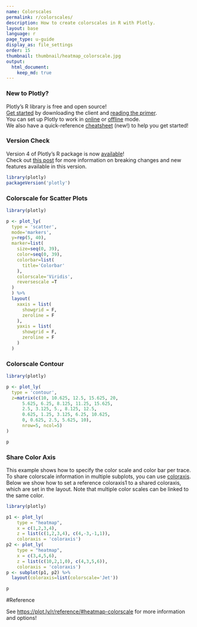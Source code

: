```yaml
---
name: Colorscales
permalink: r/colorscales/
description: How to create colorscales in R with Plotly.
layout: base
language: r
page_type: u-guide
display_as: file_settings
order: 15
thumbnail: thumbnail/heatmap_colorscale.jpg
output:
  html_document:
    keep_md: true
---
```

### New to Plotly?

Plotly's R library is free and open source!<br>
[Get started](https://plot.ly/r/getting-started/) by downloading the client and [reading the primer](https://plot.ly/r/getting-started/).<br>
You can set up Plotly to work in [online](https://plot.ly/r/getting-started/#hosting-graphs-in-your-online-plotly-account) or [offline](https://plot.ly/r/offline/) mode.<br>
We also have a quick-reference [cheatsheet](https://images.plot.ly/plotly-documentation/images/r_cheat_sheet.pdf) (new!) to help you get started!

### Version Check

Version 4 of Plotly's R package is now [available](https://plot.ly/r/getting-started/#installation)!<br>
Check out [this post](http://moderndata.plot.ly/upgrading-to-plotly-4-0-and-above/) for more information on breaking changes and new features available in this version.

```r
library(plotly)
packageVersion('plotly')
```

### Colorscale for Scatter Plots

```r
library(plotly)

p <- plot_ly(
  type = 'scatter',
  mode='markers',
  y=rep(5, 40),
  marker=list(
    size=seq(0, 39),
    color=seq(0, 39),
    colorbar=list(
      title='Colorbar'
    ),
    colorscale='Viridis',
    reversescale =T
  )
  ) %>%
  layout(
    xaxis = list(
      showgrid = F,
      zeroline = F
    ),
    yaxis = list(
      showgrid = F,
      zeroline = F
    )
  )
```

### Colorscale Contour

```r
library(plotly)

p <- plot_ly(
  type = 'contour',
  z=matrix(c(10, 10.625, 12.5, 15.625, 20,
      5.625, 6.25, 8.125, 11.25, 15.625,
      2.5, 3.125, 5., 8.125, 12.5,
      0.625, 1.25, 3.125, 6.25, 10.625,
      0, 0.625, 2.5, 5.625, 10),
      nrow=5, ncol=5)
)

p
```

### Share Color Axis

This example shows how to specify the color scale and color bar per trace. To share colorscale information in multiple subplots, you can use [coloraxis](https://plot.ly/r/reference/#scatter-marker-line-coloraxis).
Below we show how to set a reference coloraxis1 to a shared coloraxis, which are set in the layout. Note that multiple color scales can be linked to the same color.

```r

library(plotly)

p1 <- plot_ly(
    type = "heatmap",
    x = c(1,2,3,4),
    z = list(c(1,2,3,4), c(4,-3,-1,1)),
    coloraxis = 'coloraxis')
p2 <- plot_ly(
    type = "heatmap",
    x = c(3,4,5,6),
    z = list(c(10,2,1,0), c(4,3,5,6)),
    coloraxis = 'coloraxis')
p <- subplot(p1, p2) %>%
  layout(coloraxis=list(colorscale='Jet'))

p
```

#Reference

See [https://plot.ly/r/reference/#heatmap-colorscale](https://plot.ly/r/reference/#heatmap-colorscale) for more information and options!